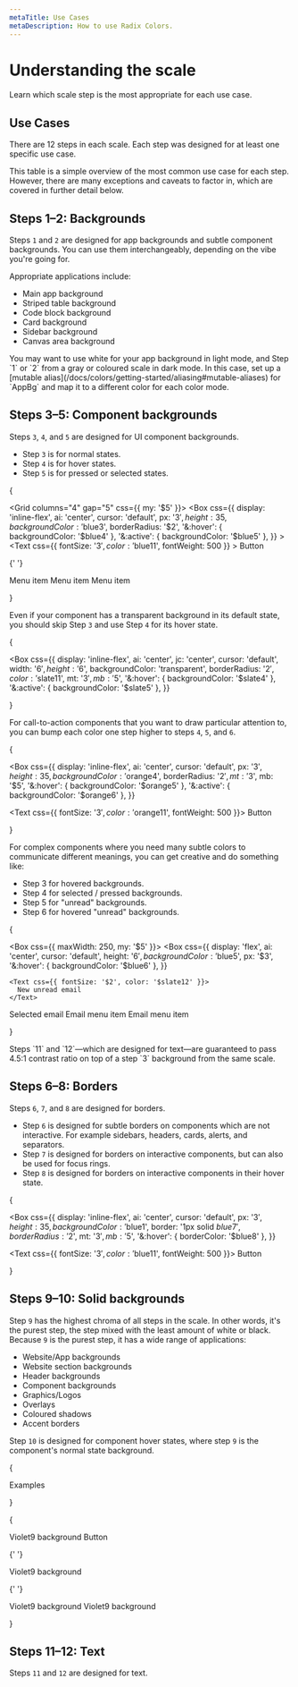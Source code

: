 ```yaml
---
metaTitle: Use Cases
metaDescription: How to use Radix Colors.
---
```


# Understanding the scale

<Description>
  Learn which scale step is the most appropriate for each use case.
</Description>

## Use Cases

There are 12 steps in each scale. Each step was designed for at least one specific use case.

This table is a simple overview of the most common use case for each step. However, there are many exceptions and caveats to factor in, which are covered in further detail below.

<UseCasesTable />

## Steps 1–2: Backgrounds

<ColorScale01 />

Steps `1` and `2` are designed for app backgrounds and subtle component backgrounds. You can use them interchangeably, depending on the vibe you're going for.

Appropriate applications include:

- Main app background
- Striped table background
- Code block background
- Card background
- Sidebar background
- Canvas area background

<Note>
  You may want to use white for your app background in light mode, and
  Step `1` or `2` from a gray or coloured scale in dark mode. In this
  case, set up a [mutable
  alias](/docs/colors/getting-started/aliasing#mutable-aliases) for
  `AppBg` and map it to a different color for each color mode.
</Note>

## Steps 3–5: Component backgrounds

<ColorScale02 />

Steps `3`, `4`, and `5` are designed for UI component backgrounds.

- Step `3` is for normal states.
- Step `4` is for hover states.
- Step `5` is for pressed or selected states.

{

<Grid columns="4" gap="5" css={{ my: '$5' }}>
  <Box>
    <Box
      css={{
        display: 'inline-flex',
        ai: 'center',
        cursor: 'default',
        px: '$3',
        height: 35,
        backgroundColor: '$blue3',
        borderRadius: '$2',
        '&:hover': { backgroundColor: '$blue4' },
        '&:active': { backgroundColor: '$blue5' },
      }}
    >
      <Text
        css={{ fontSize: '$3', color: '$blue11', fontWeight: 500 }}
      >
        Button
      </Text>
    </Box>
  </Box>

{' '}

<Box>
  <Box
    css={{
      display: 'inline-flex',
      ai: 'center',
      jc: 'center',
      cursor: 'default',
      width: '$6',
      height: '$6',
      backgroundColor: '$slate3',
      borderRadius: '$2',
      color: '$slate11',
      '&:hover': { backgroundColor: '$slate4' },
      '&:active': { backgroundColor: '$slate5' },
    }}
  >
    <PlusIcon />
  </Box>
</Box>

  <Box>
    <Box
      css={{
        display: 'flex',
        ai: 'center',
        cursor: 'default',
        height: '$6',
        backgroundColor: '$blue5',
        color: '$slate11',
        px: '$3',
      }}
    >
      <Text
        css={{ fontSize: '$2', color: '$slate12' }}
      >
        Menu item
      </Text>
    </Box>
    <Box
      css={{
        display: 'flex',
        ai: 'center',
        cursor: 'default',
        height: '$6',
        backgroundColor: 'transparent',
        color: '$slate11',
        px: '$3',
        '&:hover': { backgroundColor: '$blue4' },
        '&:active': { backgroundColor: '$blue5' },
      }}
    >
      <Text
        css={{ fontSize: '$2', color: '$slate12' }}
      >
        Menu item
      </Text>
    </Box>
    <Box
      css={{
        display: 'flex',
        ai: 'center',
        cursor: 'default',
        height: '$6',
        backgroundColor: 'transparent',
        color: '$slate11',
        px: '$3',
        '&:hover': { backgroundColor: '$blue4' },
        '&:active': { backgroundColor: '$blue5' },
      }}
    >
      <Text
        css={{ fontSize: '$2', color: '$slate12' }}
      >
        Menu item
      </Text>
    </Box>
  </Box>
</Grid>

}

Even if your component has a transparent background in its default state, you should skip Step `3` and use Step `4` for its hover state.

{

<Box
  css={{
    display: 'inline-flex',
    ai: 'center',
    jc: 'center',
    cursor: 'default',
    width: '$6',
    height: '$6',
    backgroundColor: 'transparent',
    borderRadius: '$2',
    color: '$slate11',
    mt: '$3',
    mb: '$5',
    '&:hover': { backgroundColor: '$slate4' },
    '&:active': { backgroundColor: '$slate5' },
  }}
>
  <PlusIcon />
</Box>

}

For call-to-action components that you want to draw particular attention to, you can bump each color one step higher to steps `4`, `5`, and `6`.

{

<Box
  css={{
    display: 'inline-flex',
    ai: 'center',
    cursor: 'default',
    px: '$3',
    height: 35,
    backgroundColor: '$orange4',
    borderRadius: '$2',
    mt: '$3',
    mb: '$5',
    '&:hover': { backgroundColor: '$orange5' },
    '&:active': { backgroundColor: '$orange6' },
  }}
>
  <Text css={{ fontSize: '$3', color: '$orange11', fontWeight: 500 }}>
    Button
  </Text>
</Box>

}

For complex components where you need many subtle colors to communicate different meanings, you can get creative and do something like:

- Step 3 for hovered backgrounds.
- Step 4 for selected / pressed backgrounds.
- Step 5 for "unread" backgrounds.
- Step 6 for hovered "unread" backgrounds.

{

<Box css={{ maxWidth: 250, my: '$5' }}>
  <Box
    css={{
      display: 'flex',
      ai: 'center',
      cursor: 'default',
      height: '$6',
      backgroundColor: '$blue5',
      px: '$3',
      '&:hover': { backgroundColor: '$blue6' },
    }}
  >
    <Text css={{ fontSize: '$2', color: '$slate12' }}>
      New unread email
    </Text>
  </Box>
  <Box
    css={{
      display: 'flex',
      ai: 'center',
      cursor: 'default',
      height: '$6',
      backgroundColor: '$blue4',
      px: '$3',
    }}
  >
    <Text css={{ fontSize: '$2', color: '$slate12' }}>
      Selected email
    </Text>
  </Box>
  <Box
    css={{
      display: 'flex',
      ai: 'center',
      cursor: 'default',
      height: '$6',
      backgroundColor: 'transparent',
      px: '$3',
      '&:hover': { backgroundColor: '$blue3' },
      '&:active': { backgroundColor: '$blue4' },
    }}
  >
    <Text css={{ fontSize: '$2', color: '$slate12' }}>
      Email menu item
    </Text>
  </Box>
  <Box
    css={{
      display: 'flex',
      ai: 'center',
      cursor: 'default',
      height: '$6',
      backgroundColor: 'transparent',
      px: '$3',
      '&:hover': { backgroundColor: '$blue3' },
      '&:active': { backgroundColor: '$blue4' },
    }}
  >
    <Text css={{ fontSize: '$2', color: '$slate12' }}>
      Email menu item
    </Text>
  </Box>
</Box>

}

<Note>
  Steps `11` and `12`—which are designed for text—are guaranteed to
  pass 4.5:1 contrast ratio on top of a step `3` background from the
  same scale.
</Note>

## Steps 6–8: Borders

<ColorScale03 />

Steps `6`, `7`, and `8` are designed for borders.

- Step `6` is designed for subtle borders on components which are not interactive. For example sidebars, headers, cards, alerts, and separators.
- Step `7` is designed for borders on interactive components, but can also be used for focus rings.
- Step `8` is designed for borders on interactive components in their hover state.

{

<Box
  css={{
    display: 'inline-flex',
    ai: 'center',
    cursor: 'default',
    px: '$3',
    height: 35,
    backgroundColor: '$blue1',
    border: '1px solid $blue7',
    borderRadius: '$2',
    mt: '$3',
    mb: '$5',
    '&:hover': { borderColor: '$blue8' },
  }}
>
  <Text css={{ fontSize: '$3', color: '$blue11', fontWeight: 500 }}>
    Button
  </Text>
</Box>

}

## Steps 9–10: Solid backgrounds

<ColorScale04 />

Step `9` has the highest chroma of all steps in the scale. In other words, it's the purest step, the step mixed with the least amount of white or black. Because `9` is the purest step, it has a wide range of applications:

- Website/App backgrounds
- Website section backgrounds
- Header backgrounds
- Component backgrounds
- Graphics/Logos
- Overlays
- Coloured shadows
- Accent borders

Step `10` is designed for component hover states, where step `9` is the component's normal state background.

{

<Box>
  <Paragraph>
    <Box css={{ fontWeight: 500 }}>Examples</Box>
  </Paragraph>
</Box>

}

{

<Grid columns="4">
  <Box>
    <Text css={{ color: '$gray11', fontSize: '$2', mb: '$3' }}>
      Violet9 background
    </Text>
    <Box
      css={{
        display: 'inline-flex',
        ai: 'center',
        cursor: 'default',
        px: '$3',
        height: 35,
        backgroundColor: '$violet10',
        borderRadius: '$2',
        '&:hover': { backgroundColor: '$violet11' },
      }}
    >
      <Text
        css={{ fontSize: '$3', color: 'white', fontWeight: 500 }}
      >
        Button
      </Text>
    </Box>
  </Box>

{' '}

<Box>
  <Text css={{ color: '$gray11', fontSize: '$2', mb: '$3' }}>
    Violet9 background
  </Text>
  <Box
    css={{
      display: 'inline-flex',
      ai: 'center',
      jc: 'flex-end',
      p: 2,
      width: 50,
      backgroundColor: '$green10',
      borderRadius: '9999px',
    }}
  >
    <Box
      css={{
        height: 21,
        width: 21,
        backgroundColor: 'white',
        borderRadius: '50%',
      }}
    ></Box>
  </Box>
</Box>

{' '}

<Box>
  <Text css={{ color: '$gray11', fontSize: '$2', mb: '$3' }}>
    Violet9 background
  </Text>
  <Box
    css={{
      display: 'inline-flex',
      ai: 'center',
      jc: 'flex-end',
      p: 2,
      width: 50,
      backgroundColor: '$crimson10',
      borderRadius: '9999px',
    }}
  >
    <Box
      css={{
        height: 21,
        width: 21,
        backgroundColor: 'white',
        borderRadius: '50%',
      }}
    ></Box>
  </Box>
</Box>

  <Box>
    <Text css={{ color: '$gray11', fontSize: '$2', mb: '$3' }}>
      Violet9 background
    </Text>
    <Box
      css={{
        position: 'relative',
        width: 125,
        height: 2,
        backgroundColor: '$mauve300',
        borderRadius: '9999px',
      }}
    >
      <Box
        css={{
          width: '50%',
          height: '100%',
          backgroundColor: '$blue10',
          borderRadius: '9999px 0 0 9999px',
        }}
      >
        <Box
          css={{
            position: 'absolute',
            left: '50%',
            height: 16,
            width: 16,
            backgroundColor: 'white',
            mt: -8,
            ml: -8,
            borderRadius: '50%',
            boxShadow: '0 2px 5px rgba(0,0,0,.1)',
          }}
        ></Box>
      </Box>
    </Box>
  </Box>
</Grid>

}

## Steps 11–12: Text

<ColorScale05 />

Steps `11` and `12` are designed for text.

<ColorExample04 />
